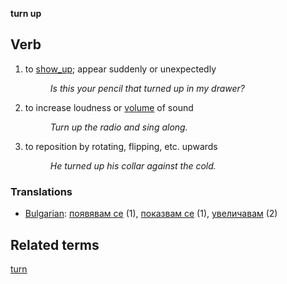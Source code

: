 '''turn up'''
== Verb ==
# to [[show_up]]; appear suddenly or unexpectedly
#: ''Is this your pencil that turned up in my drawer?''
# to increase loudness or [[volume]] of sound
#: ''Turn up the radio and sing along.''
# to reposition by rotating, flipping, etc. upwards
#: ''He turned up his collar against the cold.''

=== Translations ===

*[[Bulgarian]]: [[появявам се]] (1), [[показвам се]] (1), [[увеличавам]] (2)

== Related terms ==
[[turn]]